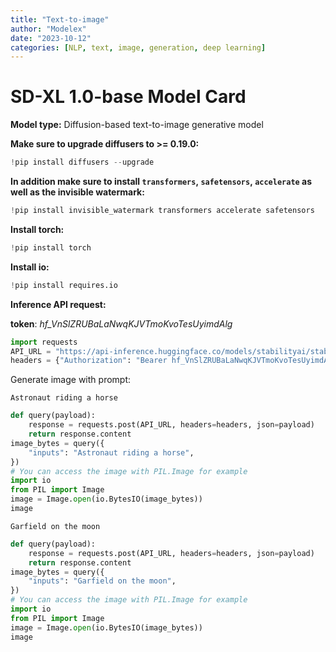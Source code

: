 ```yaml
---
title: "Text-to-image"
author: "Modelex"
date: "2023-10-12"
categories: [NLP, text, image, generation, deep learning]
---
```


# **SD-XL 1.0-base Model Card**

**Model type:** Diffusion-based text-to-image generative model

**Make sure to upgrade diffusers to \>= 0.19.0:**

```python
!pip install diffusers --upgrade

```

**In addition make sure to install `transformers`, `safetensors`, `accelerate` as well as the invisible watermark:**

```python
!pip install invisible_watermark transformers accelerate safetensors
```

**Install torch:**

```python
!pip install torch
```

**Install io:**

```python
!pip install requires.io
```

**Inference API request:**

**token**: *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*

```python
import requests
API_URL = "https://api-inference.huggingface.co/models/stabilityai/stable-diffusion-xl-base-1.0"
headers = {"Authorization": "Bearer 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"}
```

Generate image with prompt:

```         
Astronaut riding a horse
```

```python
def query(payload):
	response = requests.post(API_URL, headers=headers, json=payload)
	return response.content
image_bytes = query({
	"inputs": "Astronaut riding a horse",
})
# You can access the image with PIL.Image for example
import io
from PIL import Image
image = Image.open(io.BytesIO(image_bytes))
image

```

```         
Garfield on the moon
```

```python
def query(payload):
	response = requests.post(API_URL, headers=headers, json=payload)
	return response.content
image_bytes = query({
	"inputs": "Garfield on the moon",
})
# You can access the image with PIL.Image for example
import io
from PIL import Image
image = Image.open(io.BytesIO(image_bytes))
image
```
